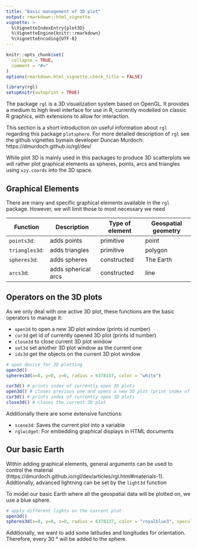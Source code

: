 ```yaml
---
title: "Basic management of 3D plot"
output: rmarkdown::html_vignette
vignette: >
  %\VignetteIndexEntry{plot3D}
  %\VignetteEngine{knitr::rmarkdown}
  %\VignetteEncoding{UTF-8}
---
```


```r
knitr::opts_chunk$set(
  collapse = TRUE,
  comment = "#>"
)
options(rmarkdown.html_vignette.check_title = FALSE)
```

```r
library(rgl)
setupKnitr(autoprint = TRUE)
```

The package `rgl` is a 3D visualization system based on OpenGL. It provides a medium to high level interface for use in R, currently modelled on classic R graphics, with extensions to allow for interaction.

This section is a short introduction on useful information about `rgl` regarding this package `plotsphere`. For more detailed description of `rgl` see the github vignettes bymain developer Duncan Murdoch: https://dmurdoch.github.io/rgl/dev/

While plot 3D is mainly used in this packages to produce 3D scatterplots we will rather plot graphical elements as spheres, points, arcs and triangles using `xzy.coords` into the 3D space.

## Graphical Elements

There are many and specific graphical elements available in the `rgl` package. However, we will limit those to most necessary we need

Function        | Description         | Type of element  | Geospatial geometry
----------------| --------------------|------------------|-------------------
`points3d`:     | adds points         | primitive        | point
`triangles3d`:  | adds triangles      | primitive        | polygon
`spheres3d`:    | adds spheres        | constructed      | The Earth
`arcs3d`:       | adds spherical arcs | constructed      | line

## Operators on the 3D plots

As we only deal with one active 3D plot, these functions are the basic operators to manage it:

* `open3d` to open a new 3D plot window (prints id number)
* `cur3d` get id of currently opened 3D plot (prints id number)
* `close3d` to close current 3D plot window
* `set3d` set another 3D plot window as the current one 
* `ids3d` get the objects on the current 3D plot window

```r
# open device for 3D plotting
open3d()
spheres3d(x=0, y=0, z=0, radius = 6378137, color = "white")
```

```r
cur3d() # prints index of currently open 3D plots
open3d() # closes previous one and opens a new 3D plot (print index of opened plot)
cur3d() # prints index of currently open 3D plots
close3d() # closes the current 3D plot
```

Additionally there are some extensive functions:

* `scene3d`: Saves the current plot into a variable
* `rglwidget`: For embedding graphical displays in HTML documents 

## Our basic Earth

Within adding graphical elements, general arguments can be used to control the material (https://dmurdoch.github.io/rgl/dev/articles/rgl.html#materials-1).
Addtionally, advanced lightning can be set by the `light3d` function

To model our basic Earth where all the geospatial data will be plotted on, we use a blue sphere. 

```r
# apply different lights on the current plot
open3d()
spheres3d(x=0, y=0, z=0, radius = 6378137, color = "royalblue3", specular = "royalblue3", shininess = 25, alpha = 0.7)
````

Additionally, we want to add some latitudes and longitudes for orientation. Therefore, every 30 ° will be added to the sphere. 
